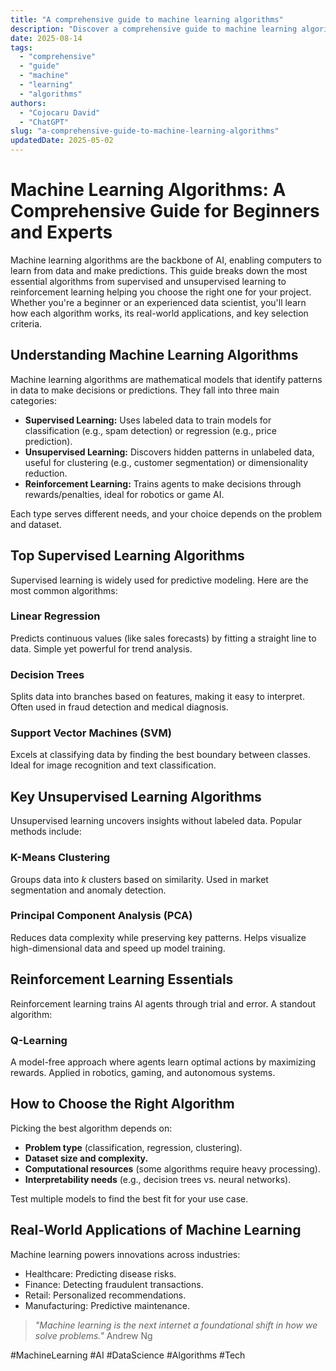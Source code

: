 ```yaml
---
title: "A comprehensive guide to machine learning algorithms"
description: "Discover a comprehensive guide to machine learning algorithms with this in-depth guide, providing actionable insights and practical tips to boost your knowledge and results."
date: 2025-08-14
tags:
  - "comprehensive"
  - "guide"
  - "machine"
  - "learning"
  - "algorithms"
authors:
  - "Cojocaru David"
  - "ChatGPT"
slug: "a-comprehensive-guide-to-machine-learning-algorithms"
updatedDate: 2025-05-02
---
```


# Machine Learning Algorithms: A Comprehensive Guide for Beginners and Experts  

Machine learning algorithms are the backbone of AI, enabling computers to learn from data and make predictions. This guide breaks down the most essential algorithms from supervised and unsupervised learning to reinforcement learning helping you choose the right one for your project. Whether you're a beginner or an experienced data scientist, you'll learn how each algorithm works, its real-world applications, and key selection criteria.  

## Understanding Machine Learning Algorithms  

Machine learning algorithms are mathematical models that identify patterns in data to make decisions or predictions. They fall into three main categories:  

- **Supervised Learning:** Uses labeled data to train models for classification (e.g., spam detection) or regression (e.g., price prediction).  
- **Unsupervised Learning:** Discovers hidden patterns in unlabeled data, useful for clustering (e.g., customer segmentation) or dimensionality reduction.  
- **Reinforcement Learning:** Trains agents to make decisions through rewards/penalties, ideal for robotics or game AI.  

Each type serves different needs, and your choice depends on the problem and dataset.  

## Top Supervised Learning Algorithms  

Supervised learning is widely used for predictive modeling. Here are the most common algorithms:  

### Linear Regression  
Predicts continuous values (like sales forecasts) by fitting a straight line to data. Simple yet powerful for trend analysis.  

### Decision Trees  
Splits data into branches based on features, making it easy to interpret. Often used in fraud detection and medical diagnosis.  

### Support Vector Machines (SVM)  
Excels at classifying data by finding the best boundary between classes. Ideal for image recognition and text classification.  

## Key Unsupervised Learning Algorithms  

Unsupervised learning uncovers insights without labeled data. Popular methods include:  

### K-Means Clustering  
Groups data into *k* clusters based on similarity. Used in market segmentation and anomaly detection.  

### Principal Component Analysis (PCA)  
Reduces data complexity while preserving key patterns. Helps visualize high-dimensional data and speed up model training.  

## Reinforcement Learning Essentials  

Reinforcement learning trains AI agents through trial and error. A standout algorithm:  

### Q-Learning  
A model-free approach where agents learn optimal actions by maximizing rewards. Applied in robotics, gaming, and autonomous systems.  

## How to Choose the Right Algorithm  

Picking the best algorithm depends on:  
- **Problem type** (classification, regression, clustering).  
- **Dataset size and complexity.**  
- **Computational resources** (some algorithms require heavy processing).  
- **Interpretability needs** (e.g., decision trees vs. neural networks).  

Test multiple models to find the best fit for your use case.  

## Real-World Applications of Machine Learning  

Machine learning powers innovations across industries:  
- Healthcare: Predicting disease risks.  
- Finance: Detecting fraudulent transactions.  
- Retail: Personalized recommendations.  
- Manufacturing: Predictive maintenance.  

> _"Machine learning is the next internet a foundational shift in how we solve problems."_   Andrew Ng  

#MachineLearning #AI #DataScience #Algorithms #Tech